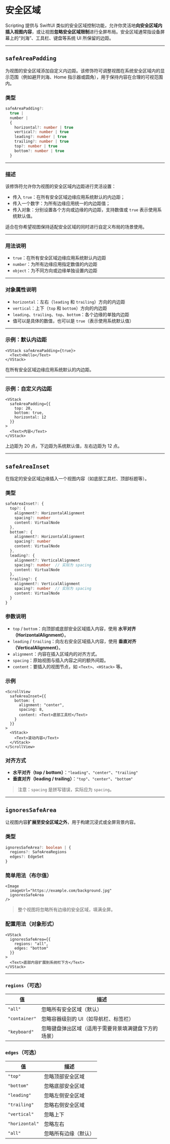 # 安全区域 

Scripting 提供与 SwiftUI 类似的安全区域控制功能，允许你灵活地**向安全区域内插入视图内容**，或让视图**忽略安全区域限制**进行全屏布局。安全区域通常指设备屏幕上的“刘海”、工具栏、键盘等系统 UI 所保留的边距。

---

## `safeAreaPadding`

为视图的安全区域添加自定义内边距。该修饰符可调整视图在系统安全区域内的显示范围（例如避开刘海、Home 指示器或圆角），用于保持内容在合理的可视范围内。

### 类型

```ts
safeAreaPadding?: 
  true | 
  number | 
  {
    horizontal?: number | true
    vertical?: number | true
    leading?: number | true
    trailing?: number | true
    top?: number | true
    bottom?: number | true
  }
```

---

### 描述

该修饰符允许你为视图的安全区域内边距进行灵活设置：

* 传入 `true`：在所有安全区域边缘应用系统默认的内边距；
* 传入一个数字：为所有边缘应用统一的内边距值；
* 传入对象：分别设置各个方向或边缘的内边距，支持数值或 `true` 表示使用系统默认值。

适合在你希望视图保持适配安全区域的同时进行自定义布局的场景使用。

---

### 用法说明

* `true`：在所有安全区域边缘应用系统默认内边距
* `number`：为所有边缘应用指定数值的内边距
* `object`：为不同方向或边缘单独设置内边距

---

### 对象属性说明

* `horizontal`：左右（`leading` 和 `trailing`）方向的内边距
* `vertical`：上下（`top` 和 `bottom`）方向的内边距
* `leading`、`trailing`、`top`、`bottom`：各个边缘的单独内边距
* 值可以是具体的数值，也可以是 `true`（表示使用系统默认值）

---

### 示例：默认内边距

```tsx
<VStack safeAreaPadding={true}>
  <Text>Hello</Text>
</VStack>
```

在所有安全区域边缘应用系统默认的内边距。

---

### 示例：自定义内边距

```tsx
<VStack
  safeAreaPadding={{
    top: 20,
    bottom: true,
    horizontal: 12
  }}
>
  <Text>内容</Text>
</VStack>
```

上边距为 20 点，下边距为系统默认值，左右边距为 12 点。

---

## `safeAreaInset`

在指定的安全区域边缘插入一个视图内容（如底部工具栏、顶部标题等）。

### 类型

```ts
safeAreaInset?: {
  top?: {
    alignment?: HorizontalAlignment
    spacing?: number
    content: VirtualNode
  },
  bottom?: {
    alignment?: HorizontalAlignment
    spacing?: number
    content: VirtualNode
  },
  leading?: {
    alignment?: VerticalAlignment
    spacing?: number  // 实际为 spacing
    content: VirtualNode
  },
  trailing?: {
    alignment?: VerticalAlignment
    spacing?: number  // 实际为 spacing
    content: VirtualNode
  }
}
```

### 参数说明

* `top` / `bottom`：向顶部或底部安全区域插入内容，使用 **水平对齐（HorizontalAlignment）**。
* `leading` / `trailing`：向左右安全区域插入内容，使用 **垂直对齐（VerticalAlignment）**。
* `alignment`：内容在插入区域内的对齐方式。
* `spacing`：原始视图与插入内容之间的额外间距。
* `content`：要插入的视图节点，如 `<Text>`、`<HStack>` 等。

### 示例

```tsx
<ScrollView
  safeAreaInset={{
    bottom: {
      alignment: "center",
      spacing: 8,
      content: <Text>底部工具栏</Text>
    }
  }}
>
  <VStack>
    <Text>滚动内容</Text>
  </VStack>
</ScrollView>
```

### 对齐方式

* **水平对齐（top / bottom）**：`"leading"`、`"center"`、`"trailing"`
* **垂直对齐（leading / trailing）**：`"top"`、`"center"`、`"bottom"`

> 注意：`spacing` 是拼写错误，实际应为 `spacing`。

---

## `ignoresSafeArea`

让视图内容**扩展至安全区域之外**，用于构建沉浸式或全屏背景内容。

### 类型

```ts
ignoresSafeArea?: boolean | {
  regions?: SafeAreaRegions
  edges?: EdgeSet
}
```

### 简单用法（布尔值）

```tsx
<Image
  imageUrl="https://example.com/background.jpg"
  ignoresSafeArea
/>
```

> 整个视图将忽略所有边缘的安全区域，填满全屏。

### 配置用法（对象形式）

```tsx
<VStack
  ignoresSafeArea={{
    regions: "all",
    edges: "bottom"
  }}
>
  <Text>底部内容扩展到系统栏下方</Text>
</VStack>
```

---

### `regions`（可选）

| 值             | 描述                         |
| ------------- | -------------------------- |
| `"all"`       | 忽略所有安全区域（默认）               |
| `"container"` | 忽略容器级别的 UI（如导航栏、标签栏）       |
| `"keyboard"`  | 忽略键盘弹出区域（适用于需要背景填满键盘下方的场景） |

### `edges`（可选）

| 值              | 描述         |
| -------------- | ---------- |
| `"top"`        | 忽略顶部安全区域   |
| `"bottom"`     | 忽略底部安全区域   |
| `"leading"`    | 忽略左侧安全区域   |
| `"trailing"`   | 忽略右侧安全区域   |
| `"vertical"`   | 忽略上下       |
| `"horizontal"` | 忽略左右       |
| `"all"`        | 忽略所有边缘（默认） |
